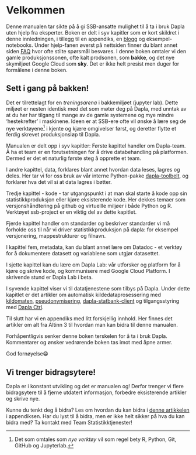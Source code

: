 # Velkommen {.unnumbered}

Denne manualen tar sikte på å gi SSB-ansatte mulighet til å ta i bruk Dapla uten hjelp fra eksperter. Boken er delt i syv kapitler som er kort skildret i denne innledningen, i tillegg til en appendiks, en [blogg](../blog/index.qmd) og eksempel-notebooks. Under hjelp-fanen øverst på nettsiden finner du blant annet siden [FAQ](../FAQ.html) hvor ofte stilte spørsmål besvares. I denne boken omtaler vi den gamle produksjonssonen, ofte kalt prodsonen, som **bakke**, og det nye skymiljøet Google Cloud som **sky**. Det er ikke helt presist men duger for formålene i denne boken.

::: {.callout-tip}
## Sett i gang på bakken!
Det er tilrettelagt for en *treningsarena* i bakkemiljøet (jupyter lab). Dette miljøet er nesten identisk med det som møter deg på Dapla, med unntak av at du her har tilgang til mange av de gamle systemene og mye mindre 'hestekrefter' i maskinene. Ideen er at SSB-ere ofte vil ønske å lære seg de nye verktøyene^[Det som omtales som *nye verktøy* vil som regel bety R, Python, Git, GitHub og Jupyterlab.] i kjente og kjære omgivelser først, og deretter flytte et ferdig skrevet produksjonsløp til Dapla.
:::

Manualen er delt opp i syv kapitler: Første kapittel handler om Dapla-team. Å ha et team er en forutsetningen for å drive databehandling på platformen. Dermed er det et naturlig første steg å opprette et team.

I andre kapittel, data, forklares blant annet hvordan data leses, lagres og deles. Her tar vi for oss bruk av vår interne Python-pakke [dapla-toolbelt](https://pypi.org/project/dapla-toolbelt/), og forklarer hva det vil si at data lagres i bøtter.

Tredje kapittel - kode - tar utgangspunkt i at man skal starte å kode opp sin statistikkproduksjon eller kjøre eksisterende kode. Her dekkes temaer som versjonshåndtering på github og virtuellle miljøer i både Python og R. Verktøyet ssb-project er en viktig del av dette kapitlet.

Fjerde kapittel handler om standarder og beskriver standarder vi må forholde oss til når vi driver statistikkproduksjon på dapla: for eksempel versjonering, mappestrukturer og filnavn. 

I kapittel fem, metadata, kan du blant annet lære om Datadoc - et verktøy for å dokumentere datasett og variablene som utgjør datasettet.

I sjette kapittel kan du lære om Dapla Lab: vår utforsker og platform for å kjøre og skrive kode, og kommunisere med Google Cloud Platform. I skrivende stund er Dapla Lab i beta.

I syvende kapittel viser vi til datatjenestene som tilbys på Dapla. Under dette kapitlet er det artikler om automatisk kildedataprosessering med [kildomaten](kildomaten.qmd), [pseudonymisering](pseudonymisering.qmd), [dapla-statbank-client](statistikkbanken.qmd) og tilgangsstyring med [Dapla Ctrl](dapla-ctrl.qmd).

Til slutt har vi en appendiks med litt forskjellig innhold. Her finnes det artikler om alt fra Altinn 3 til hvordan man kan bidra til denne manualen.

Forhåpentligvis senker denne boken terskelen for å ta i bruk Dapla. Kommentarer og ønsker vedrørende boken tas imot med åpne armer.

God fornøyelse😁

::: {.callout-note}
## Vi trenger bidragsytere!
Dapla er i konstant utvikling og det er manualen og! Derfor trenger vi flere bidragsytere til å fjerne utdatert informasjon, forbedre eksisterende artikler og skrive nye.

Kunne du tenkt deg å bidra? Les om hvordan du kan bidra i [denne artikkelen](./contribution.qmd) i appendiksen.
Har du lyst til å bidra, men er ikke helt sikker på hva du kan bidra med? Ta kontakt med Team Statistikktjenester!
:::